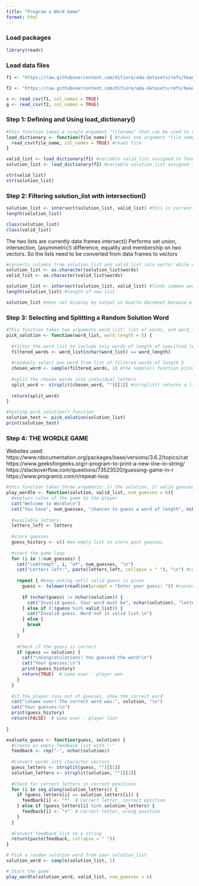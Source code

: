 ```yaml
---
title: "Program a Word Game"
format: html
---
```

### Load packages
```r
library(readr)
```

### Load data files

```r
f1 <- "https://raw.githubusercontent.com/difiore/ada-datasets/refs/heads/main/collins-scrabble-words-2019.txt"

f2 <- "https://raw.githubusercontent.com/difiore/ada-datasets/refs/heads/main/google-10000-english-usa-no-swears.txt"
```

```R
s <- read_csv(f1, col_names = TRUE)
g <- read_csv(f2, col_names = TRUE)
```
### Step 1: Defining and Using load_dictionary()
```r
#this function takes a single argument "filename" that can be used to read either data files s or g.
load_dictionary <- function(file_name) { #takes one argument "file_name"
  read_csv(file_name, col_names = TRUE) #reads file
}
```

```r
valid_list <- load_dictionary(f1) #variable valid_list assigned to function that reads in f1
solution_list <- load_dictionary(f2) #variable solution_list assigned to function that reads in f2
```

```R
str(valid_list)
str(solution_list)
```

### Step 2: Filtering solution_list with intersection()
```R
solution_list <- intersect(solution_list, valid_list) #this is currently not working, my solution list comes up as 0
length(solution_list)
```
```r
class(solution_list)
class(valid_list)
```
 
The two lists are currently data frames intersect() Performs set union, intersection, (asymmetric!) difference, equality and membership on two vectors. So the lists need to be converted from data frames to vectors

```r
#converts columns from solution_list and valid_list into vector while extracting column name words
solution_list <- as.character(solution_list$words) 
valid_list <- as.character(valid_list$words) 
```

```r
solution_list <- intersect(solution_list, valid_list) #finds common words between both lists and intersects them into new list as a vector
length(solution_list) #length of new list
```

```R
solution_list #does not display my output in Quarto documnet because of length, but used to check what my list looks like
```
### Step 3: Selecting and Splitting a Random Solution Word
```r
#This function takes two arguments word_list: list of words, and word_length: the length of words we want
pick_solution <- function(word_list, word_length = 5) {
  
  #filter the word list to include only words of length of specified length, in this case 5
  filtered_words <- word_list[nchar(word_list) == word_length]
  
  #randomly select one word from list of filtered words of length 5
  chosen_word <- sample(filtered_words, 1) #the sample() function picks one random word
  
  #split the chosen words into individual letters
  split_word <- strsplit(chosen_word, "")[[1]] #strsplit() returns a list, so we extract the first element
  
  return(split_word)
}
```

```r
#testing pick_solution() function
solution_test <- pick_solution(solution_list)
print(solution_test)
```

### Step 4: THE WORDLE GAME

Websites used:
https://www.rdocumentation.org/packages/base/versions/3.6.2/topics/cat
https://www.geeksforgeeks.org/r-program-to-print-a-new-line-in-string/
https://stackoverflow.com/questions/73523520/guessing-game-in-r
https://www.programiz.com/r/repeat-loop

```r
#this function takes three arguments: 1) the solution, 2) valid guesses, and 3) number of guesses allowed
play_wordle <- function(solution, valid_list, num_guesses = 6){
  #explain rules of the game to the player
  cat("Welcome to Wordle\n")
  cat("You have", num_guesses, "chances to guess a word of length", nchar(solution), ".\n")
  
  #available letters
  letters_left <- letters
  
  #store guesses
  guess_history <- c() #an empty list to store past guesses
  
  #start the game loop
  for (i in 1:num_guesses) {
    cat("\nAttempt", i, "of", num_guesses, "\n")
    cat("Letters left:", paste(letters_left, collapse = " "), "\n") #convert to lowercase
    
    repeat { #keep asking until valid guess is given
      guess <- tolower(readline(prompt = "Enter your guess: ")) #convert to lowercase
      
      if (nchar(guess) != nchar(solution)) {
        cat("Invalid guess. Your word must be", nchar(solution), "letters long.\n")
      } else if (!(guess %in% valid_list)) {
        cat("Invalid guess. Word not in valid list.\n")
      } else {
        break
      }
    }
    
    #Check if the guess is correct
    if (guess == solution) {
      cat("\nCongratulations! You guessed the word!\n")
      cat("Your guesses:\n")
      print(guess_history)
      return(TRUE)  # Game over - player won
    }
  }
  
  #if the player runs out of guesses, show the correct word
  cat("\nGame over! The correct word was:", solution, "\n")
  cat("Your guesses:\n")
  print(guess_history)
  return(FALSE)  # Game over - player lost
  
}
```

```r
evaluate_guess <- function(guess, solution) {
  #Create an empty feedback list with "-"
  feedback <- rep("-", nchar(solution))
  
  #Convert words into character vectors
  guess_letters <- strsplit(guess, "")[[1]]
  solution_letters <- strsplit(solution, "")[[1]]
  
  #Check for correct letters in correct positions
  for (i in seq_along(solution_letters)) {
    if (guess_letters[i] == solution_letters[i]) {
      feedback[i] <- "*"  # Correct letter, correct position
    } else if (guess_letters[i] %in% solution_letters) {
      feedback[i] <- "+"  # Correct letter, wrong position
    }
  }
  
  #Convert feedback list to a string
  return(paste(feedback, collapse = " "))
}
```

```r
# Pick a random solution word from your solution_list
solution_word <- sample(solution_list, 1)

# Start the game
play_wordle(solution_word, valid_list, num_guesses = 6)
```